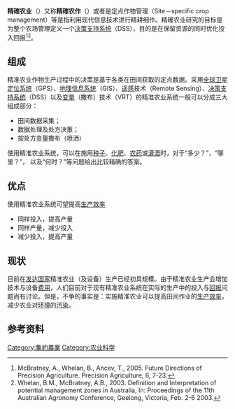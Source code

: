 {{多個問題|
{{Expand|time=2017-08-01T15:57:21+00:00}}
{{expert}}
{{Disputed title|alternate title=精细农业|alternate titles=精确农业|section=Disputed title}}
}}
'''精確农业'''（{{lang|en|precision agriculture}}）又称'''精確农作'''（{{lang|en|precision farming}}）或者是定点作物管理（Site－specific crop management）等是指利用现代信息技术进行精耕细作。精確农业研究的目标是为整个农场管理定义一个[[决策支持系统|决策支持系统]]（DSS），目的是在保留资源的同时优化投入回报<ref>McBratney, A., Whelan, B., Ancev, T., 2005. Future Directions of Precision Agriculture. Precision Agriculture, 6, 7-23.</ref><ref>Whelan, B.M., McBratney, A.B., 2003.  Definition and Interpretation of potential management zones in Australia, In: Proceedings of the 11th Australian Agronomy Conference, Geelong, Victoria, Feb. 2-6 2003.</ref>。

==组成==
精准农业作物生产过程中的决策是基于各类在田间获取的定点数据。采用[[全球卫星定位系统|全球卫星定位系统]]（GPS）、[[地理信息系统|地理信息系统]]（GIS）、[[遥感|遥感]]技术（Remote Sensing）、[[决策支持系统|决策支持系统]]（DSS）以及[[变量|变量]]（撒布）技术（VRT）的精准农业系统一般可以分成三大组成部分：
*田间数据采集；
*数据处理及处方决策； 
*按处方变量撒布（喷洒）
使用精准农业系统，可以在施用[[种子|种子]]、[[化肥|化肥]]、[[农药|农药]]或[[灌溉|灌溉]]时，对于“多少？”，“哪里？”， 以及“何时？”等问题给出比较精确的答案。

==优点==
使用精准农业系统可望提高[[生产效率|生产效率]]
*同样投入，提高产量
*同样产量，减少投入
*减少投入，提高产量

==现状==
目前在[[发达国家|发达国家]]精准农业（及设备）生产已经初具规模。由于精准农业生产会增加技术与设备[[费用|费用]]，人们目前对于现有精准农业系统在实际的生产中的投入与[[回报|回报]]问题尚有讨论。但是，不争的事实是：实施精准农业可以提高田间作业的[[生产效率|生产效率]]，减少农业对[[环境|环境]]的[[污染|污染]]。

== 参考资料 ==
{{reflist}}

{{新兴技术}}
{{Authority control}}
[[Category:集約農業|Category:集約農業]]
[[Category:农业科学|Category:农业科学]]